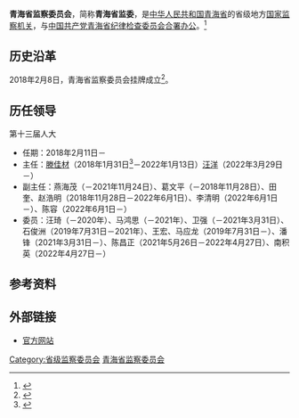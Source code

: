 {{Infobox PRCG
|机构名称 = 青海省监察委员会
|标志1    = National Emblem of the People's Republic of China.svg
|标志1说明 = 
|标志2    =
|标志2说明 =
|中共合署办公 = [[中国共产党青海省纪律检查委员会|中国共产党青海省纪律检查委员会]]
|人员链接 = 
|职位1    = 主任
|人员1    = [[汪洋_(1969年)|汪　洋]]
|职位2    = 副主任
|人员2    = [[田奎|田　奎]]、[[李清明|李清明]]、[[陈容_(1972年)|陈　容]]
|人数2    = 3
|授权法源 = 
|组织法规 =
|成立时间 = 
|被接替者 = [[青海省监察厅|青海省监察厅]]
|业务上级 = [[中华人民共和国国家监察委员会|中华人民共和国国家监察委员会]]
|组织上级 = [[青海省人民代表大会|青海省人民代表大会]]<br />[[青海省人民代表大会常务委员会|青海省人民代表大会常务委员会]]
|中共上级 = [[中国共产党中央纪律检查委员会|中国共产党中央纪律检查委员会]]
|中共本级 = [[中国共产党青海省纪律检查委员会|中国共产党青海省纪律检查委员会]]（[[合署办公|合署办公]]）（监察委不设[[党组|党组]]）
|机构类型 = 省级[[中华人民共和国国家监察机关|国家监察机关]]
|行政级别 = 副省级
|下级链接 = 
|场所1    = 青海省监察委员会
|地址1    = 中国[[青海省|青海省]][[西宁市|西宁市]]
|邮编1    = 810000
|电话1    =
|场所2    =
|地址2    = 
|电话2    = 
|官网2    = 
|官网     = [http://www.qhjc.gov.cn/ 官方网站]
}}

'''青海省监察委员会'''，简称'''青海省监委'''，是[[中华人民共和国|中华人民共和国]][[青海省|青海省]]的省级地方[[中华人民共和国国家监察机关|国家监察机关]]，与[[中国共产党青海省纪律检查委员会|中国共产党青海省纪律检查委员会]][[合署办公|合署办公]]。<ref>{{Cite web|title=国家监察体制改革试点的重大阶段性成果——省级监察委员会诞生记|url=http://www.ccdi.gov.cn/toutiao/201802/t20180202_163150.html|accessdate=2020-08-12|work=中国纪检监察报}}</ref>
== 历史沿革 ==
2018年2月8日，青海省监察委员会挂牌成立<ref>{{cite web |title=青海省监察委员会挂牌成立 |url=http://qh.people.com.cn/n2/2018/0209/c182775-31239016.html |publisher=人民网 |date=2018-02-09}}</ref>。

== 历任领导 ==
;第十三届人大
*任期：2018年2月11日－
*主任：[[滕佳材|滕佳材]]（2018年1月31日<ref>{{cite web |title=滕佳材当选青海省监察委员会主任 |url=http://district.ce.cn/newarea/sddy/201801/31/t20180131_27998267.shtml |publisher=中国经济网 |date=2018-01-31}}</ref>－2022年1月13日）{{to}}[[汪洋_(1969年)|汪洋]]（2022年3月29日－）
*副主任：燕海茂（－2021年11月24日）、葛文平（－2018年11月28日）、田奎、赵浩明（2018年11月28日－2022年6月1日）、李清明（2022年6月1日－）、陈容（2022年6月1日－）
*委员：汪琦（－2020年）、马鸿思（－2021年）、卫强（－2021年3月31日）、石俊洲（2019年7月31日－2021年）、王宏、马应龙（2019年7月31日－）、潘锋（2021年3月31日－）、陈昌正（2021年5月26日－2022年4月27日）、南积英（2022年4月27日－）

== 参考资料 ==
{{reflist}}

== 外部链接 ==
*[http://www.qhjc.gov.cn/ 官方网站]

{{国家机关|青海省|level=高级}}
{{中华人民共和国各省级行政区|监察机关}}
{{中华人民共和国青海省正职领导人|nocat}}
{{青海省领导人}}

[[Category:省级监察委员会|Category:省级监察委员会]]
[[Category:青海省监察委员会|]]